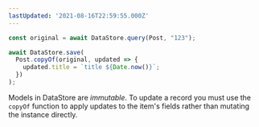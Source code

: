 ```yaml
---
lastUpdated: '2021-08-16T22:59:55.000Z'
---
```

```js
const original = await DataStore.query(Post, "123");

await DataStore.save(
  Post.copyOf(original, updated => {
    updated.title = `title ${Date.now()}`;
  })
);
```

<Callout>

Models in DataStore are *immutable*. To update a record you must use the `copyOf` function to apply updates to the item's fields rather than mutating the instance directly.

</Callout>
